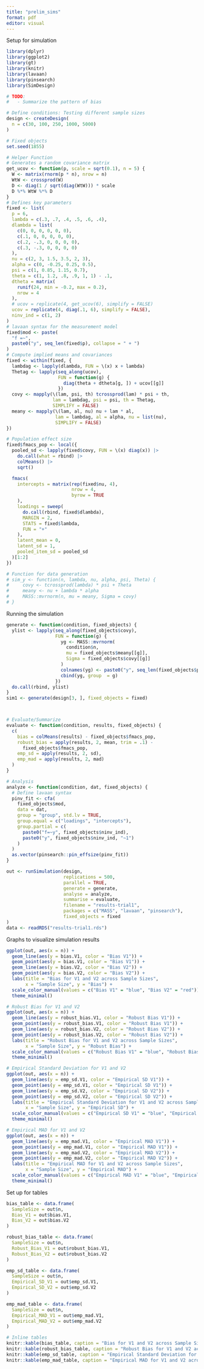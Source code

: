 ---
title: "prelim_sims"
format: pdf
editor: visual
---



Setup for simulation
```{r}
library(dplyr)
library(ggplot2)
library(gt)
library(knitr)
library(lavaan)
library(pinsearch)
library(SimDesign)

# TODO:
#   - Summarize the pattern of bias

# Define conditions: Testing different sample sizes
design <- createDesign(
  n = c(30, 100, 250, 1000, 5000)
)

# Fixed objects
set.seed(1855)

# Helper Function
# Generates a random covariance matrix
get_ucov <- function(p, scale = sqrt(0.1), n = 5) {
  W <- matrix(rnorm(p * n), nrow = n)
  WtW <- crossprod(W)
  D <- diag(1 / sqrt(diag(WtW))) * scale
  D %*% WtW %*% D
}
# Defines key parameters
fixed <- list(
  p = 6,
  lambda = c(.3, .7, .4, .5, .6, .4),
  dlambda = list(
    c(0, 0, 0, 0, 0, 0),
    c(.1, 0, 0, 0, 0, 0),
    c(.2, -.3, 0, 0, 0, 0),
    c(.3, -.3, 0, 0, 0, 0)
  ),
  nu = c(2, 3, 1.5, 3.5, 2, 3),
  alpha = c(0, -0.25, 0.25, 0.5),
  psi = c(1, 0.85, 1.15, 0.7),
  theta = c(1, 1.2, .8, .9, 1, 1) - .1,
  dtheta = matrix(
    runif(24, min = -0.2, max = 0.2),
    nrow = 4
  ),
  # ucov = replicate(4, get_ucov(6), simplify = FALSE)
  ucov = replicate(4, diag(.1, 6), simplify = FALSE),
  ninv_ind = c(1, 2)
)
# lavaan syntax for the measurement model
fixed$mod <- paste(
  "f =~",
  paste0("y", seq_len(fixed$p), collapse = " + ")
)
# Compute implied means and covariances
fixed <- within(fixed, {
  lambdag <- lapply(dlambda, FUN = \(x) x + lambda)
  Thetag <- lapply(seq_along(ucov),
                   FUN = function(g) {
                     diag(theta + dtheta[g, ]) + ucov[[g]]
                   })
  covy <- mapply(\(lam, psi, th) tcrossprod(lam) * psi + th,
                 lam = lambdag, psi = psi, th = Thetag,
                 SIMPLIFY = FALSE)
  meany <- mapply(\(lam, al, nu) nu + lam * al,
                  lam = lambdag, al = alpha, nu = list(nu),
                  SIMPLIFY = FALSE)
})

# Population effect size
fixed$fmacs_pop <- local({
  pooled_sd <- lapply(fixed$covy, FUN = \(x) diag(x)) |>
    do.call(what = rbind) |>
    colMeans() |>
    sqrt()

  fmacs(
    intercepts = matrix(rep(fixed$nu, 4),
                        nrow = 4,
                        byrow = TRUE
    ),
    loadings = sweep(
      do.call(rbind, fixed$dlambda),
      MARGIN = 2,
      STATS = fixed$lambda,
      FUN = "+"
    ),
    latent_mean = 0,
    latent_sd = 1,
    pooled_item_sd = pooled_sd
  )[1:2]
})

# Function for data generation
# sim_y <- function(n, lambda, nu, alpha, psi, Theta) {
#     covy <- tcrossprod(lambda) * psi + Theta
#     meany <- nu + lambda * alpha
#     MASS::mvrnorm(n, mu = meany, Sigma = covy)
# }
```

Running the simulation
```{r}
generate <- function(condition, fixed_objects) {
  ylist <- lapply(seq_along(fixed_objects$covy),
                  FUN = function(g) {
                    yg <- MASS::mvrnorm(
                      condition$n,
                      mu = fixed_objects$meany[[g]],
                      Sigma = fixed_objects$covy[[g]]
                    )
                    colnames(yg) <- paste0("y", seq_len(fixed_objects$p))
                    cbind(yg, group  = g)
                  })
  do.call(rbind, ylist)
}
sim1 <- generate(design[3, ], fixed_objects = fixed)



# Evaluate/Summarize
evaluate <- function(condition, results, fixed_objects) {
  c(
    bias = colMeans(results) - fixed_objects$fmacs_pop,
    robust_bias = apply(results, 2, mean, trim = .1) -
      fixed_objects$fmacs_pop,
    emp_sd = apply(results, 2, sd),
    emp_mad = apply(results, 2, mad)
  )
}

# Analysis
analyze <- function(condition, dat, fixed_objects) {
  # Define lavaan syntax
  pinv_fit <- cfa(
    fixed_objects$mod,
    data = dat,
    group = "group", std.lv = TRUE,
    group.equal = c("loadings", "intercepts"),
    group.partial = c(
      paste0("f=~y", fixed_objects$ninv_ind),
      paste0("y", fixed_objects$ninv_ind, "~1")
    )
  )
  as.vector(pinsearch::pin_effsize(pinv_fit))
}


```




```{r}
out <- runSimulation(design,
                     replications = 500,
                     parallel = TRUE,
                     generate = generate,
                     analyse = analyze,
                     summarise = evaluate,
                     filename = "results-trial1",
                     packages = c("MASS", "lavaan", "pinsearch"),
                     fixed_objects = fixed
)
data <- readRDS("results-trial1.rds")
```

Graphs to visualize simulation results
```{r}
ggplot(out, aes(x = n)) +
  geom_line(aes(y = bias.V1, color = "Bias V1")) +
  geom_point(aes(y = bias.V1, color = "Bias V1")) +
  geom_line(aes(y = bias.V2, color = "Bias V2")) +
  geom_point(aes(y = bias.V2, color = "Bias V2")) +
  labs(title = "Bias for V1 and V2 across Sample Sizes",
       x = "Sample Size", y = "Bias") +
  scale_color_manual(values = c("Bias V1" = "blue", "Bias V2" = "red")) +
  theme_minimal()

# Robust Bias for V1 and V2
ggplot(out, aes(x = n)) +
  geom_line(aes(y = robust_bias.V1, color = "Robust Bias V1")) +
  geom_point(aes(y = robust_bias.V1, color = "Robust Bias V1")) +
  geom_line(aes(y = robust_bias.V2, color = "Robust Bias V2")) +
  geom_point(aes(y = robust_bias.V2, color = "Robust Bias V2")) +
  labs(title = "Robust Bias for V1 and V2 across Sample Sizes",
       x = "Sample Size", y = "Robust Bias") +
  scale_color_manual(values = c("Robust Bias V1" = "blue", "Robust Bias V2" = "red")) +
  theme_minimal()

# Empirical Standard Deviation for V1 and V2
ggplot(out, aes(x = n)) +
  geom_line(aes(y = emp_sd.V1, color = "Empirical SD V1")) +
  geom_point(aes(y = emp_sd.V1, color = "Empirical SD V1")) +
  geom_line(aes(y = emp_sd.V2, color = "Empirical SD V2")) +
  geom_point(aes(y = emp_sd.V2, color = "Empirical SD V2")) +
  labs(title = "Empirical Standard Deviation for V1 and V2 across Sample Sizes",
       x = "Sample Size", y = "Empirical SD") +
  scale_color_manual(values = c("Empirical SD V1" = "blue", "Empirical SD V2" = "red")) +
  theme_minimal()

# Empirical MAD for V1 and V2
ggplot(out, aes(x = n)) +
  geom_line(aes(y = emp_mad.V1, color = "Empirical MAD V1")) +
  geom_point(aes(y = emp_mad.V1, color = "Empirical MAD V1")) +
  geom_line(aes(y = emp_mad.V2, color = "Empirical MAD V2")) +
  geom_point(aes(y = emp_mad.V2, color = "Empirical MAD V2")) +
  labs(title = "Empirical MAD for V1 and V2 across Sample Sizes",
       x = "Sample Size", y = "Empirical MAD") +
  scale_color_manual(values = c("Empirical MAD V1" = "blue", "Empirical MAD V2" = "red")) +
  theme_minimal()
```


Set up for tables
```{r}
bias_table <- data.frame(
  SampleSize = out$n,
  Bias_V1 = out$bias.V1,
  Bias_V2 = out$bias.V2
)

robust_bias_table <- data.frame(
  SampleSize = out$n,
  Robust_Bias_V1 = out$robust_bias.V1,
  Robust_Bias_V2 = out$robust_bias.V2
)

emp_sd_table <- data.frame(
  SampleSize = out$n,
  Empirical_SD_V1 = out$emp_sd.V1,
  Empirical_SD_V2 = out$emp_sd.V2
)

emp_mad_table <- data.frame(
  SampleSize = out$n,
  Empirical_MAD_V1 = out$emp_mad.V1,
  Empirical_MAD_V2 = out$emp_mad.V2
)
```



```{r}
# Inline tables
knitr::kable(bias_table, caption = "Bias for V1 and V2 across Sample Sizes")
knitr::kable(robust_bias_table, caption = "Robust Bias for V1 and V2 across Sample Sizes")
knitr::kable(emp_sd_table, caption = "Empirical Standard Deviation for V1 and V2 across Sample Sizes")
knitr::kable(emp_mad_table, caption = "Empirical MAD for V1 and V2 across Sample Sizes")
```




